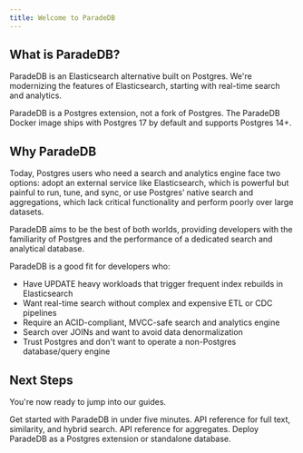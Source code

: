 ```yaml
---
title: Welcome to ParadeDB
---
```


## What is ParadeDB?

ParadeDB is an Elasticsearch alternative built on Postgres. We're modernizing the features of Elasticsearch,
starting with real-time search and analytics.

ParadeDB is a Postgres extension, not a fork of Postgres. The ParadeDB Docker image ships with Postgres 17
by default and supports Postgres 14+.

## Why ParadeDB

Today, Postgres users who need a search and analytics engine face two options: adopt an external service like
Elasticsearch, which is powerful but painful to run, tune, and sync, or use Postgres’ native search and
aggregations, which lack critical functionality and perform poorly over large datasets.

ParadeDB aims to be the best of both worlds, providing developers with the familiarity of Postgres and the
performance of a dedicated search and analytical database.

ParadeDB is a good fit for developers who:

- Have UPDATE heavy workloads that trigger frequent index rebuilds in Elasticsearch
- Want real-time search without complex and expensive ETL or CDC pipelines
- Require an ACID-compliant, MVCC-safe search and analytics engine
- Search over JOINs and want to avoid data denormalization
- Trust Postgres and don't want to operate a non-Postgres database/query engine

## Next Steps

You're now ready to jump into our guides.

<CardGroup cols={2}>
  <Card
    title="Getting Started"
    icon="forward-fast"
    href="/documentation/getting-started"
  >
    Get started with ParadeDB in under five minutes.
  </Card>
  <Card
    title="Search API"
    icon="magnifying-glass"
    href="/documentation/full-text/overview"
  >
    API reference for full text, similarity, and hybrid search.
  </Card>
  <Card
    title="Analytics API"
    icon="chart-simple"
    href="/documentation/aggregates/overview/"
  >
    API reference for aggregates.
  </Card>
  <Card title="Deploy" icon="server" href="/deploy">
    Deploy ParadeDB as a Postgres extension or standalone database.
  </Card>
</CardGroup>

